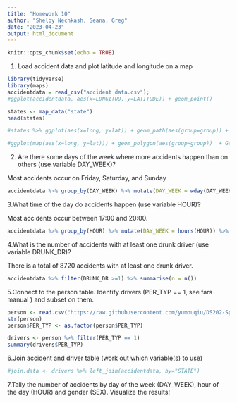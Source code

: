 ```yaml
---
title: "Homework 10"
author: "Shelby Nechkash, Seana, Greg"
date: "2023-04-23"
output: html_document
---
```


```r
knitr::opts_chunk$set(echo = TRUE)
```

1. Load accident data and plot latitude and longitude on a map

```r
library(tidyverse)
library(maps)
accidentdata = read_csv("accident data.csv");
#ggplot(accidentdata, aes(x=LONGITUD, y=LATITUDE)) + geom_point()

states <- map_data("state")
head(states)

#states %>% ggplot(aes(x=long, y=lat)) + geom_path(aes(group=group)) + geom_point(aes(x=LONGITUD, y=LATITUDE), size=0.05, color='red', data=acc %>% filter(LONGITUDE<0, LLONGUDE>-180))

#ggplot(map(aes(x=long, y=lat))) + geom_polygon(aes(group=group))  + Geom_point(accidentdata, aes(x=LONGITUD, y=LATITUDE))
```


2. Are there some days of the week where more accidents happen than on others (use variable DAY_WEEK)?

Most accidents occur on Friday, Saturday, and Sunday

```r
accidentdata %>% group_by(DAY_WEEK) %>% mutate(DAY_WEEK = wday(DAY_WEEK, label=TRUE)) %>% summarise(n = n())
```


3.What time of the day do accidents happen (use variable HOUR)?


Most accidents occur between 17:00 and 20:00.

```r
accidentdata %>% group_by(HOUR) %>% mutate(DAY_WEEK = hours(HOUR)) %>% summarise(n = n()) 

```

4.What is the number of accidents with at least one drunk driver (use variable DRUNK_DR)?

There is a total of 8720 accidents with at least one drunk driver. 

```r
accidentdata %>% filter(DRUNK_DR >=1) %>% summarise(n = n()) 

```


5.Connect to the person table. Identify drivers (PER_TYP == 1, see fars manual ) and subset on them.

```r

person <- read.csv("https://raw.githubusercontent.com/yumouqiu/DS202-Spring2023/main/Practice/data/fars2016/person.csv")
str(person)
person$PER_TYP <- as.factor(person$PER_TYP)

drivers <- person %>% filter(PER_TYP == 1)
summary(drivers$PER_TYP)
```

6.Join accident and driver table (work out which variable(s) to use)

```r

#join.data <- drivers %>% left_join(accidentdata, by="STATE")

```


7.Tally the number of accidents by day of the week (DAY_WEEK), hour of the day (HOUR) and gender (SEX). Visualize the results!


